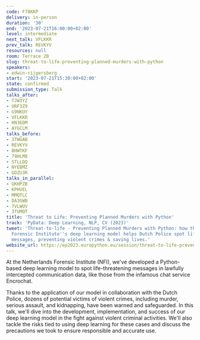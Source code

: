 ```yaml
---
code: F78KKP
delivery: in-person
duration: '30'
end: '2023-07-21T16:00:00+02:00'
level: intermediate
next_talk: VFLKKR
prev_talk: REVKYV
resources: null
room: Terrace 2B
slug: threat-to-life-preventing-planned-murders-with-python
speakers:
- edwin-rijgersberg
start: '2023-07-21T15:30:00+02:00'
state: confirmed
submission_type: Talk
talks_after:
- TJW3YZ
- URF3Z9
- G9NKUY
- VFLKKR
- HN3EDM
- AYGCLM
talks_before:
- 3TWGAB
- REVKYV
- BHWTKF
- 79HLM8
- STLLDQ
- NYEBMZ
- GDZU3R
talks_in_parallel:
- GKHPZB
- KPHVEL
- MMQTLC
- DA3GWB
- 7VLWUV
- 3TUMQT
title: 'Threat to Life: Preventing Planned Murders with Python'
track: 'PyData: Deep Learning, NLP, CV (2023)'
tweet: 'Threat-to-life - Preventing Planned Murders with Python: how the Netherlands
  Forensic Institute''s deep learning model helps Dutch Police spot life-threatening
  messages, preventing violent crimes & saving lives.'
website_url: https://ep2023.europython.eu/session/threat-to-life-preventing-planned-murders-with-python
---
```


At the Netherlands Forensic Institute (NFI), we've developed a Python-based deep learning model to spot life-threatening messages in lawfully intercepted communication data, like those from the infamous chat service Encrochat.

Thanks to the application of our model in collaboration with the Dutch Police, dozens of potential victims of violent crimes, including murder, serious assault, and kidnapping, have been warned and safeguarded. In this talk, we'll dive into the development, implementation, and success of our deep learning model in the fight against violent criminal activities. We'll also tackle the risks tied to using deep learning for these cases and discuss the precautions we took to ensure responsible and accurate use.
